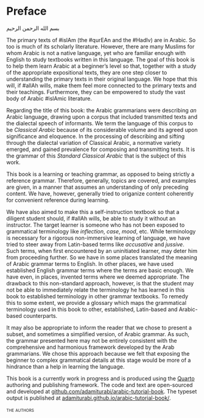 # Preface {.unnumbered}

[بسم الله الرحمن الرحيم]{.aralt}

<!--The following line is needed because Preface is an unnumbered chapter and otherwise fancy header will print the header text for the previous chapter "Contents"-->
<!--\markboth {\textsc{\MakeLowercase{Preface}}}{\textsc{\MakeLowercase{Preface}}}-->

<!--Sunnah are the sayings and actions of the Prophet صلى الله عليه وسلم.
Hadith is the text by which we know the sunnah.-->

<!-- For font size calibration:-->
<!--
§**28.** a) The short vowels _a, i, u_ are sonant. 
They never occur at the beginning of a syllable (§51).
_y_ and _w_ are consonantal vowels. 
They can appear at the beginning and at the end of a syllable.
Sonant and consonantal vowels may combine homogeneously or heterogeneously:
homogeneous contact _iy = i_, _uw = u_, heterogeneous contact _ay, aw_.
The long vowel _a_ is ambiguous in that it can be regarded as a double sonant o as a sonant-consonantal combination:
_nama_ 'sleep' with _a = a-a_.
-->

The primary texts of [#islAm]{.trn2} (the [#qurEAn]{.trn2} and the [#HadIv]{.trn2}) are in Arabic.
So too is much of its scholarly literature.
However, there are many Muslims for whom Arabic is not a native language, yet who are familiar enough with English to study textbooks written in this language.
The goal of this book is to help them learn Arabic at a beginner's level so that, together with a study of the appropriate expositional texts, they are one step closer to understanding the primary texts in their original language.
We hope that this will, if [#allAh]{.trn2} wills, make them feel more connected to the primary texts and their teachings.
Furthermore, they can be empowered to study the vast body of Arabic [#islAm]{.trn2}ic literature.

<!--The Arabic that we attempt to teach in this book is _Standard Classical Arabic_.
We define this term as follows:-->
Regarding the title of this book: 
the Arabic grammarians were describing _an_ Arabic language, drawing upon a corpus that included transmitted texts and the dialectal speech of informants.
We term the language of this corpus to be _Classical Arabic_ because of its considerable volume and its agreed upon significance and eloquence.
In the processing of describing and sifting through the dialectal variation of Classical Arabic, a normative variety emerged,
and gained prevalence for composing and transmitting texts.
It is the grammar of this _Standard Classical Arabic_ that is the subject of this work.
<!--
Having described Classical Arabic (with its dialectal variation), the grammarians would also give their opinions as to what constituted a normative variety.
also venture into prescribing a standard from amongst the variety found in Classical Arabic.
This Standard Classical Arabic gained prevalence as a written register and was thereafter used for composing and transmitting texts.
-->

This book is a learning or teaching grammar, as opposed to being strictly a reference grammar.
Therefore, generally, topics are covered, and examples are given, in a manner that assumes an understanding of only preceding content.
We have, however, generally tried to origanize content coherently for convenient reference during learning.

We have also aimed to make this a self-instruction textbook so that a diligent student should, if [#allAh]{.trn2} wills, be able to study it without an instructor.
The target learner is someone who has not been exposed to grammatical terminology like _inflection_, _case_, _mood_, etc.
While terminology is necessary for a rigorous non-immersive learning of language, we have tried to steer away from Latin-based terms like _accusative_ and _jussive_.
Such terms, when first encountered by an uninitiated learner, may deter him from proceeding further.
So we have in some places translated the meaning of Arabic grammar terms to English.
In other places, we have used established English grammar terms where the terms are basic enough.
We have even, in places, invented terms where we deemed appropriate.
The drawback to this non-standard approach, however, is that the student may not be able to immediately relate the terminology he has learned in this book to established terminology in other grammar textbooks.
To remedy this to some extent, we provide a glossary which maps the grammatical terminology used in this book to other, established, Latin-based and Arabic-based counterparts.

It may also be appropriate to inform the reader that we chose to present a subset, and sometimes a simplified version, of Arabic grammar.
As such, the grammar presented here may not be entirely consistent with the comprehensive and harmonious framework developed by the Arab grammarians.
We chose this approach because we felt that exposing the beginner to complex grammatical details at this stage would be more of a hindrance than a help in learning the language.

This book is a currently work in progress and is produced using the [Quarto](https://quarto.org/) authoring and publishing framework.
The code and text are open-sourced and developed at 
[github.com/adamiturabi/arabic-tutorial-book](https://github.com/adamiturabi/arabic-tutorial-book).
The typeset output is published at 
[adamiturabi.github.io/arabic-tutorial-book/](https://adamiturabi.github.io/arabic-tutorial-book/).

[the authors]{.smallcaps}  

<!--
[a.z.s.]{.smallcaps}  
[lahore, dec.]{.smallcaps} 2021[ce]{.smallcaps}  
[لاهور، جمادى الأولى ١٤٤٣هـ‍]{.ar}

Test:

This is the _preface_.
Test trans [Parf makAn ealayhi pcv machad]{.trn} [◌َ  ◌ً  ◌ِ  ◌ٍ  ◌ُ  ◌ٌ  ◌ْ  ◌ّ  ◌ٰ  ◌ٔ  ◌ٕ  ]{.ar}

[شَيْـَٔيْنِ بَرِيـِٔينَ شَيْـًٔا خَطِيـَٔة]{.ar}

[شَيْءَيْنِ بَرِيءِينَ شَيْءًا خَطِيءَة]{.ar}


this is in [Small Caps]{.smallcaps}.


```r
options(tinytex.engine = "lualatex")
```
-->
<!--
# Romanization scheme {.unnumbered}

\markboth {\textsc{\MakeLowercase{Romanization scheme}}}{\textsc{\MakeLowercase{Romanization scheme}}}

The following romanization scheme is used in this book for the transcription and transliteration of Arabic sounds and letters into the Latin script.

[consonants]{.smallcaps}

|   |   |   |   |   |   |   |   |   |   |   |   |   |   |
|:-:|:-:|:-:|:-:|:-:|:-:|:-:|:-:|:-:|:-:|:-:|:-:|:-:|:-:|
|  [ص]{.ar}  |  [ش]{.ar}  |  [س]{.ar}  |  [ز]{.ar}  |  [ر]{.ar}  |  [ذ]{.ar}  |  [د]{.ar}  |  [خ]{.ar}  |  [ح]{.ar}  |  [ج]{.ar}  |  [ث]{.ar}  |  [ت]{.ar}  |  [ب]{.ar}  |  [ء]{.ar}  |
| [S]{.trn2} | [c]{.trn2} | [s]{.trn2} | [z]{.trn2} | [r]{.trn2} | [p]{.trn2} | [d]{.trn2} | [x]{.trn2} | [H]{.trn2} | [j]{.trn2} | [v]{.trn2} | [t]{.trn2} | [b]{.trn2} | [E]{.trn2} |

|   |   |   |   |   |   |   |   |   |   |   |   |   |   |
|:-:|:-:|:-:|:-:|:-:|:-:|:-:|:-:|:-:|:-:|:-:|:-:|:-:|:-:|
|  [ى]{.ar}  |  [و]{.ar}  |  [ه]{.ar}  |  [ن]{.ar}  |  [م]{.ar}  |  [ل]{.ar}  |  [ك]{.ar}  |  [ق]{.ar}  |  [ف]{.ar}  |  [غ]{.ar}  |  [ع]{.ar}  |  [ظ]{.ar}  |  [ط]{.ar}  |  [ض]{.ar}  |
| [y]{.trn2} | [w]{.trn2} | [h]{.trn2} | [n]{.trn2} | [m]{.trn2} | [l]{.trn2} | [k]{.trn2} | [q]{.trn2} | [f]{.trn2} | [g]{.trn2} | [e]{.trn2} | [P]{.trn2} | [T]{.trn2} | [D]{.trn2}  |

[vowels]{.smallcaps}

|   |   |   |   |   |   |   |   |
|:-:|:-:|:-:|:-:|:-:|:-:|:-:|:-:|
| [◌َ]{.ar}   | [◌ُ]{.ar}   | [◌ِ]{.ar}   | [◌َا]{.ar}  | [◌ُو]{.ar}  | [◌ِي]{.ar}  | [◌َوْ]{.ar}   | [◌َيْ]{.ar}   |
| [a]{.trn2} | [u]{.trn2} | [i]{.trn2} | [A]{.trn2} | [U]{.trn2} | [I]{.trn2} | [aw]{.trn2} | [ay]{.trn2} |


When transcribing example text,
the _italic_ Latin script is used,
no letters are capitalized,
a non-sentence-initial connecting hamzah is transliterated with a hyphen (-),
and the [lAm]{.trn2} of the definite article is not transliterated for sun letters.

[ة]{.ar} is transcribed as [h]{.trn} at the end of an utterance, and as [t]{.trn} otherwise.

For example:

[ٱِلْتَقَطَتْ أُمُّ طَلْحَةَ وَٱلْحَسَنِ وَرَقَةَ ٱلشَّجَرَةِ.]{.ar}  
[EiltaqaTat Eummu TalHata wa-lHasani waraqata -ccajarah.]{.trn}



When using Arabic words in the English text,
the regular (non-italic) Latin script is used,
words are transcribed in pausal pronunciation,
word-final [◌ِيّ]{.ar} [-iyy]{.trn} is transcribed as "[I]{.trn2}",
the first letter of a proper noun is capitalized,
word-initial hamzah is not transliterated,
the definite article is always transliterated as "al-" with a hyphen following it,
as shown.
[ة]{.ar} is transcribed as "t" in the middle of an annexation, and as "h" otherwise.

Accurate romanizations are preferred unless an established and distinctly separate usage is current in English.
Examples:

"[#ealI]{.trn2} and [#usAmah]{.trn2} revised [#sUrat al-#eankabUt]{.trn2} from the [#qurEAn]{.trn2} in the mosque in the month of [#rabIe al-#vAnI]{.trn2}."

"The caliphate moved from [al-#madInah]{.trn2} to Damascus."
-->

